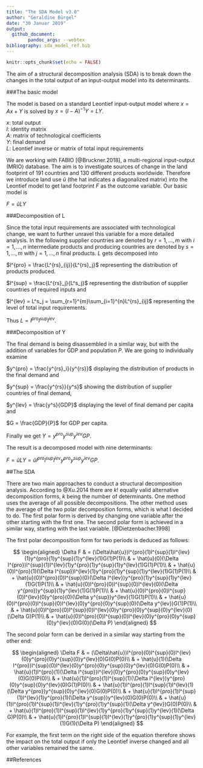 ---
title: "The SDA Model v3.0"
author: "Geraldine Bürgel"
date: "30 Januar 2019"
output: 
  github_document:
        pandoc_args: --webtex
bibliography: sda_model_ref.bib
---

```{r setup, include=FALSE}
knitr::opts_chunk$set(echo = FALSE)
```

The aim of a structural decomposition analysis (SDA) is to break down the changes in the total output of an input-output model into its determinants.

###The basic model

The model is based on a standard Leontief input-output model where $x = Ax + Y$ is solved by $x = (I - A)^{-1}Y = LY$.  

$x$: total output  
$I$: identity matrix  
$A$: matrix of technological coefficients  
$Y$: final demand  
$L$: Leontief inverse or matrix of total input requirements

We are working with FABIO [@Bruckner.2018], a multi-regional input-output (MRIO) database. The aim is to investigate sources of change in the land footprint of 191 countries and 130 different products worldwide. Therefore we introduce land use $\hat{u}$ (the hat indicates a diagonalized matrix) into the Leontief model to get land footprint $F$ as the outcome variable. Our basic model is  

$F = \hat{u}LY$  

###Decomposition of L

Since the total input requirements are associated with technological change, we want to further unravel this variable for a more detailed analysis. In the following supplier countries are denoted by $r = 1,...,m$ with $i = 1,...,n$ intermediate products and producing countries are denoted by $s = 1,...,m$ with $j = 1,...,n$ final products. $L$ gets decomposed into  

$l^{pro} = \frac{L^{rs}_{ij}}{L^{rs}_j}$ representing the distribution of products produced.  

$l^{sup} = \frac{L^{rs}_j}{L^s_j}$ representing the distribution of supplier countries of required inputs and   

$l^{lev} = L^s_j = \sum_{r=1}^{m}\sum_{i=1}^{n}L^{rs}_{ij}$ representing the level of total input requirements.  

Thus $L = l^{pro} l^{sup} l^{lev}$.

###Decomposition of Y

The final demand is being disassembled in a similar way, but with the addition of variables for GDP and population $P$. We are going to individually examine    

$y^{pro} = \frac{y^{rs}_i}{y^{rs}}$ displaying the distribution of products in the final demand and  

$y^{sup} = \frac{y^{rs}}{y^s}$ showing the distribution of supplier countries of final demand, 

$y^{lev} = \frac{y^s}{GDP}$ displaying the level of final demand per capita and  

$G = \frac{GDP}{P}$ for GDP per capita.  

Finally we get $Y = y^{pro} y^{sup} y^{lev} G P$.

The result is a decomposed model with nine determinants:  

$F = \hat{u}LY = \hat{u} l^{pro} l^{sup} l^{lev} y^{pro} y^{sup} y^{lev} G P$.

##The SDA

There are two main approaches to conduct a structural decomposition analysis. According to @Xu.2014 there are $k!$ equally valid alternative decomposition forms, $k$ being the number of determinants. One method uses the average of all possible decompositions. The other method uses the average of the two polar decomposition forms, which is what I decided to do. The first polar form is derived by changing one variable after the other starting with the first one. The second polar form is achieved in a similar way, starting with the last variable. [@Dietzenbacher.1998]  

The first polar decomposition form for two periods is deduced as follows:

$$
\begin{aligned}
\Delta F & = (\Delta\hat{u})l^{pro}(1)l^{sup}(1)l^{lev}(1)y^{pro}(1)y^{sup}(1)y^{lev}(1)G(1)P(1)\\
& + \hat{u}(0)(\Delta l^{pro})l^{sup}(1)l^{lev}(1)y^{pro}(1)y^{sup}(1)y^{lev}(1)G(1)P(1)\\
& + \hat{u}(0)l^{pro}(1)(\Delta l^{sup})l^{lev}(1)y^{pro}(1)y^{sup}(1)y^{lev}(1)G(1)P(1)\\
& + \hat{u}(0)l^{pro}(0)l^{sup}(0)(\Delta l^{lev})y^{pro}(1)y^{sup}(1)y^{lev}(1)G(1)P(1)\\
& + \hat{u}(0)l^{pro}(0)l^{sup}(0)l^{lev}(0)(\Delta y^{pro})y^{sup}(1)y^{lev}(1)G(1)P(1)\\
& + \hat{u}(0)l^{pro}(0)l^{sup}(0)l^{lev}(0)y^{pro}(0)(\Delta y^{sup})y^{lev}(1)G(1)P(1)\\
& + \hat{u}(0)l^{pro}(0)l^{sup}(0)l^{lev}(0)y^{pro}(0)y^{sup}(0)(\Delta y^{lev})G(1)P(1)\\
& + \hat{u}(0)l^{pro}(0)l^{sup}(0)l^{lev}(0)y^{pro}(0)y^{sup}(0)y^{lev}(0)(\Delta G)P(1)\\
& + \hat{u}(0)l^{pro}(0)l^{sup}(0)l^{lev}(0)y^{pro}(0)y^{sup}(0)y^{lev}(0)G(0)(\Delta P)
\end{aligned}
$$

The second polar form can be derived in a similar way starting from the other end:

$$
\begin{aligned}
\Delta F  & = (\Delta\hat{u})l^{pro}(0)l^{sup}(0)l^{lev}(0)y^{pro}(0)y^{sup}(0)y^{lev}(0)G(0)P(0)\\
& + \hat{u}(1)(\Delta l^{pro})l^{sup}(0)l^{lev}(0)y^{pro}(0)y^{sup}(0)y^{lev}(0)G(0)P(0)\\
& + \hat{u}(1)l^{pro}(1)(\Delta l^{sup})l^{lev}(0)y^{pro}(0)y^{sup}(0)y^{lev}(0)G(0)P(0)\\
& + \hat{u}(1)l^{pro}(1)l^{sup}(1)(\Delta l^{lev})y^{pro}(0)y^{sup}(0)y^{lev}(0)G(1)P(0)\\
& + \hat{u}(1)l^{pro}(1)l^{sup}(1)l^{lev}(1)(\Delta y^{pro})y^{sup}(0)y^{lev}(0)G(0)P(0)\\
& + \hat{u}(1)l^{pro}(1)l^{sup}(1)l^{lev}(1)y^{pro}(1)(\Delta y^{sup})y^{lev}(0)G(0)P(0)\\
& + \hat{u}(1)l^{pro}(1)l^{sup}(1)l^{lev}(1)y^{pro}(1)y^{sup}(1)(\Delta y^{lev})G(0)P(0)\\
& + \hat{u}(1)l^{pro}(1)l^{sup}(1)l^{lev}(1)y^{pro}(1)y^{sup}(1)y^{lev}(1)(\Delta G)P(0)\\
& + \hat{u}(1)l^{pro}(1)l^{sup}(1)l^{lev}(1)y^{pro}(1)y^{sup}(1)y^{lev}(1)G(1)(\Delta P)
\end{aligned}
$$

For example, the first term on the right side of the equation therefore shows the impact on the total output if only the Leontief inverse changed and all other variables remained the same.

##References